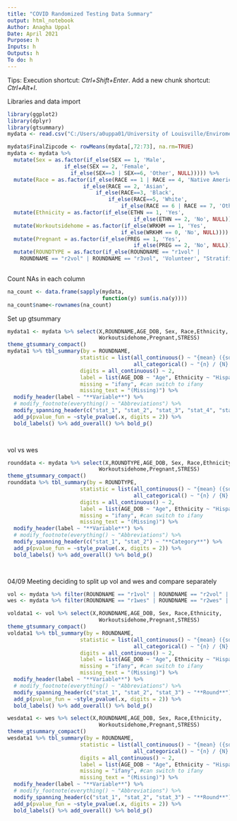 ---
title: "COVID Randomized Testing Data Summary"
output: html_notebook
Author: Anagha Uppal
Date: April 2021
Purpose: h
Inputs: h
Outputs: h
To do: h
---

Tips:
Execution shortcut: *Ctrl+Shift+Enter*. 
Add a new chunk shortcut: *Ctrl+Alt+I*.


Libraries and data import
```{r}
library(ggplot2)
library(dplyr)
library(gtsummary)
mydata <- read.csv("C:/Users/a0uppa01/University of Louisville/Envirome Institute members_group - General/GIS/COVID/ProcessedData/metrodata/metrodata.csv")

```


```{r}
mydata$FinalZipcode <- rowMeans(mydata[,72:73], na.rm=TRUE)
mydata <- mydata %>%
  mutate(Sex = as.factor(if_else(SEX == 1, 'Male', 
                  if_else(SEX == 2, 'Female', 
                    if_else(SEX==3 | SEX==6, 'Other', NULL))))) %>%
  mutate(Race = as.factor(if_else(RACE == 1 | RACE == 4, 'Native American/Pacific Islander', 
                        if_else(RACE == 2, 'Asian', 
                            if_else(RACE==3, 'Black',
                                if_else(RACE==5, 'White', 
                                    if_else(RACE == 6 | RACE == 7, 'Other',NULL))))))) %>%
  mutate(Ethnicity = as.factor(if_else(ETHN == 1, 'Yes', 
                                        if_else(ETHN == 2, 'No', NULL)))) %>%
  mutate(Workoutsidehome = as.factor(if_else(WRKHM == 1, 'Yes', 
                                    if_else(WRKHM == 0, 'No', NULL)))) %>%
  mutate(Pregnant = as.factor(if_else(PREG == 1, 'Yes', 
                                        if_else(PREG == 2, 'No', NULL)))) %>%
  mutate(ROUNDTYPE = as.factor(if_else(ROUNDNAME == "r1vol" | 
    ROUNDNAME == "r2vol" | ROUNDNAME == "r3vol", 'Volunteer', "Stratified")))
  
```

Count NAs in each column
```{r}
na_count <- data.frame(sapply(mydata, 
                              function(y) sum(is.na(y))))
na_count$name<-rownames(na_count)

```

Set up gtsummary
```{r}
mydata1 <- mydata %>% select(X,ROUNDNAME,AGE_DOB, Sex, Race,Ethnicity,
                             Workoutsidehome,Pregnant,STRESS)
theme_gtsummary_compact()
mydata1 %>% tbl_summary(by = ROUNDNAME,
                       statistic = list(all_continuous() ~ "{mean} ({sd})",
                                        all_categorical() ~ "{n} / {N} ({p}%)"),
                       digits = all_continuous() ~ 2,
                       label = list(AGE_DOB ~ "Age", Ethnicity ~ "Hispanic/Latino?"),
                       missing = "ifany", #can switch to ifany
                       missing_text = "(Missing)") %>% 
  modify_header(label ~ "**Variable**") %>%
  # modify_footnote(everything() ~ "Abbreviations") %>%
  modify_spanning_header(c("stat_1", "stat_2", "stat_3", "stat_4", "stat_5", "stat_6") ~ "**Round**") %>%
  add_p(pvalue_fun = ~style_pvalue(.x, digits = 2)) %>% 
  bold_labels() %>% add_overall() %>% bold_p()

  
```

vol vs wes
```{r}
rounddata <- mydata %>% select(X,ROUNDTYPE,AGE_DOB, Sex, Race,Ethnicity,
                             Workoutsidehome,Pregnant,STRESS)
theme_gtsummary_compact()
rounddata %>% tbl_summary(by = ROUNDTYPE,
                       statistic = list(all_continuous() ~ "{mean} ({sd})",
                                        all_categorical() ~ "{n} / {N} ({p}%)"),
                       digits = all_continuous() ~ 2,
                       label = list(AGE_DOB ~ "Age", Ethnicity ~ "Hispanic/Latino?"),
                       missing = "ifany", #can switch to ifany
                       missing_text = "(Missing)") %>% 
  modify_header(label ~ "**Variable**") %>%
  # modify_footnote(everything() ~ "Abbreviations") %>%
  modify_spanning_header(c("stat_1", "stat_2") ~ "**Category**") %>%
  add_p(pvalue_fun = ~style_pvalue(.x, digits = 2)) %>% 
  bold_labels() %>% add_overall() %>% bold_p()

  
```

04/09 Meeting deciding to split up vol and wes and compare separately
```{r}
vol <- mydata %>% filter(ROUNDNAME == "r1vol" | ROUNDNAME == "r2vol" | ROUNDNAME == "r3vol")
wes <- mydata %>% filter(ROUNDNAME == "r1wes" | ROUNDNAME == "r2wes" | ROUNDNAME == "r3wes")
```

```{r}
voldata1 <- vol %>% select(X,ROUNDNAME,AGE_DOB, Sex, Race,Ethnicity,
                             Workoutsidehome,Pregnant,STRESS)
theme_gtsummary_compact()
voldata1 %>% tbl_summary(by = ROUNDNAME,
                       statistic = list(all_continuous() ~ "{mean} ({sd})",
                                        all_categorical() ~ "{n} / {N} ({p}%)"),
                       digits = all_continuous() ~ 2,
                       label = list(AGE_DOB ~ "Age", Ethnicity ~ "Hispanic/Latino?"),
                       missing = "ifany", #can switch to ifany
                       missing_text = "(Missing)") %>% 
  modify_header(label ~ "**Variable**") %>%
  # modify_footnote(everything() ~ "Abbreviations") %>%
  modify_spanning_header(c("stat_1", "stat_2", "stat_3") ~ "**Round**") %>%
  add_p(pvalue_fun = ~style_pvalue(.x, digits = 2)) %>% 
  bold_labels() %>% add_overall() %>% bold_p()

```


```{r}
wesdata1 <- wes %>% select(X,ROUNDNAME,AGE_DOB, Sex, Race,Ethnicity,
                             Workoutsidehome,Pregnant,STRESS)
theme_gtsummary_compact()
wesdata1 %>% tbl_summary(by = ROUNDNAME,
                       statistic = list(all_continuous() ~ "{mean} ({sd})",
                                        all_categorical() ~ "{n} / {N} ({p}%)"),
                       digits = all_continuous() ~ 2,
                       label = list(AGE_DOB ~ "Age", Ethnicity ~ "Hispanic/Latino?"),
                       missing = "ifany", #can switch to ifany
                       missing_text = "(Missing)") %>% 
  modify_header(label ~ "**Variable**") %>%
  # modify_footnote(everything() ~ "Abbreviations") %>%
  modify_spanning_header(c("stat_1", "stat_2", "stat_3") ~ "**Round**") %>%
  add_p(pvalue_fun = ~style_pvalue(.x, digits = 2)) %>% 
  bold_labels() %>% add_overall() %>% bold_p()

```